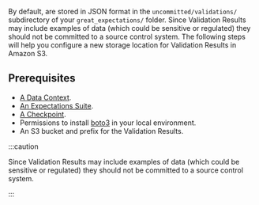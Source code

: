 
By default, <TechnicalTag tag="validation_result" text="Validation Results" /> are stored in JSON format in the ``uncommitted/validations/`` subdirectory of your ``great_expectations/`` folder.  Since Validation Results may include examples of data (which could be sensitive or regulated) they should not be committed to a source control system. The following steps will help you configure a new storage location for Validation Results in Amazon S3.

## Prerequisites

<Prerequisites>

- [A Data Context](/docs/guides/setup/configuring_data_contexts/instantiating_data_contexts/how_to_quickly_instantiate_a_data_context).
- [An Expectations Suite](/docs/guides/expectations/how_to_create_and_edit_expectations_with_instant_feedback_from_a_sample_batch_of_data).
- [A Checkpoint](/docs/guides/validation/checkpoints/how_to_create_a_new_checkpoint).
- Permissions to install [boto3](https://github.com/boto/boto3) in your local environment.
- An S3 bucket and prefix for the Validation Results.

</Prerequisites>

:::caution

Since Validation Results may include examples of data (which could be sensitive or regulated) they should not be committed to a source control system.

:::